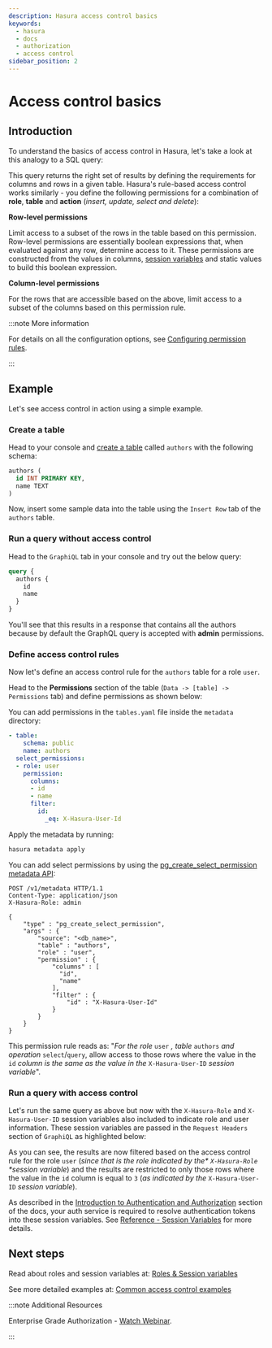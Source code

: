 ```yaml
---
description: Hasura access control basics
keywords:
  - hasura
  - docs
  - authorization
  - access control
sidebar_position: 2
---
```



# Access control basics

## Introduction

To understand the basics of access control in Hasura, let's take a look
at this analogy to a SQL query:

<Thumbnail
  src="/img/graphql/core/auth/permissions-rule-analogy.png"
  alt="Understanding access control in Hasura"
  width="700px"
/>

This query returns the right set of results by defining the requirements
for columns and rows in a given table. Hasura's rule-based access
control works similarly - you define the following permissions for a
combination of **role**, **table** and **action** (_insert, update,
select and delete_):

**Row-level permissions**

Limit access to a subset of the rows in the table based on this
permission. Row-level permissions are essentially boolean expressions
that, when evaluated against any row, determine access to it. These
permissions are constructed from the values in columns,
[session variables](/graphql/core/auth/authorization/roles-variables.mdx) and static values to build this
boolean expression.

**Column-level permissions**

For the rows that are accessible based on the above, limit access to a
subset of the columns based on this permission rule.

:::note More information

For details on all the configuration options, see [Configuring permission rules](/graphql/core/auth/authorization/permission-rules.mdx).

:::

## Example

Let's see access control in action using a simple example.

### Create a table

Head to your console and [create a table](/graphql/core/databases/postgres/schema/tables.mdx#pg-create-tables) called
`authors` with the following schema:

```sql
authors (
  id INT PRIMARY KEY,
  name TEXT
)
```

Now, insert some sample data into the table using the `Insert Row` tab
of the `authors` table.

### Run a query **without** access control

Head to the `GraphiQL` tab in your console and try out the below query:

```graphql
query {
  authors {
    id
    name
  }
}
```

You'll see that this results in a response that contains all the authors
because by default the GraphQL query is accepted with **admin**
permissions.

<Thumbnail
  src="/img/graphql/core/auth/fetch-authors.png"
  alt="Run a query without access control"
  width="1200px"
/>

### Define access control rules

Now let's define an access control rule for the `authors` table for a
role `user`.

<Tabs className="api-tabs">
<TabItem value="console" label="Console">

Head to the **Permissions** section of the table
(`Data -> [table] -> Permissions` tab) and define permissions as shown
below:

<Thumbnail
  src="/img/graphql/core/auth/permission-basics-simple-example.png"
  alt="Define access control rules"
  width="1100px"
/>

</TabItem>
<TabItem value="cli" label="CLI">

You can add permissions in the `tables.yaml` file inside the `metadata`
directory:

```yaml {4-12}
- table:
    schema: public
    name: authors
  select_permissions:
  - role: user
    permission:
      columns:
      - id
      - name
      filter:
        id:
          _eq: X-Hasura-User-Id
```

Apply the metadata by running:

```bash
hasura metadata apply
```

</TabItem>
<TabItem value="api" label="API">

You can add select permissions by using the
[pg_create_select_permission metadata API](/graphql/core/api-reference/metadata-api/permission.mdx#metadata-pg-create-select-permission):

```http
POST /v1/metadata HTTP/1.1
Content-Type: application/json
X-Hasura-Role: admin

{
    "type" : "pg_create_select_permission",
    "args" : {
        "source": "<db_name>",
        "table" : "authors",
        "role" : "user",
        "permission" : {
            "columns" : [
              "id",
              "name"
            ],
            "filter" : {
                "id" : "X-Hasura-User-Id"
            }
        }
    }
}
```

</TabItem>
</Tabs>

This permission rule reads as: "_For the role_ `user` _, table_
`authors` _and operation_ `select`/`query`, allow access to those rows
where the value in the `id` _column is the same as the value in the_
`X-Hasura-User-ID` _session variable_".

### Run a query **with** access control

Let's run the same query as above but now with the `X-Hasura-Role` and
`X-Hasura-User-ID` session variables also included to indicate role and
user information. These session variables are passed in the
`Request Headers` section of `GraphiQL` as highlighted below:

<Thumbnail
  src="/img/graphql/core/auth/permission-basics-query-with-access-control.png"
  alt="Run a query with access control"
  width="1200px"
/>

As you can see, the results are now filtered based on the access control
rule for the role `user` (_since that is the role indicated by the*
`X-Hasura-Role` *session variable_) and the results are restricted to
only those rows where the value in the `id` column is equal to `3` (_as
indicated by the_ `X-Hasura-User-ID` _session variable_).

As described in the
[Introduction to Authentication and Authorization](/graphql/core/auth/authorization/index.mdx)
section of the docs, your auth service is required to resolve
authentication tokens into these session variables. See
[Reference - Session Variables](/graphql/core/auth/authorization/index.mdx) for more details.

## Next steps

Read about roles and session variables at: [Roles & Session variables](/graphql/core/auth/authorization/roles-variables.mdx)

See more detailed examples at:
[Common access control examples](/graphql/core/auth/authorization/common-roles-auth-examples.mdx)

:::note Additional Resources

Enterprise Grade Authorization - [Watch
Webinar](https://hasura.io/events/webinar/authorization-modeling-hasura/?pg=docs&plcmt=body&cta=watch-webinar&tech=).

:::
